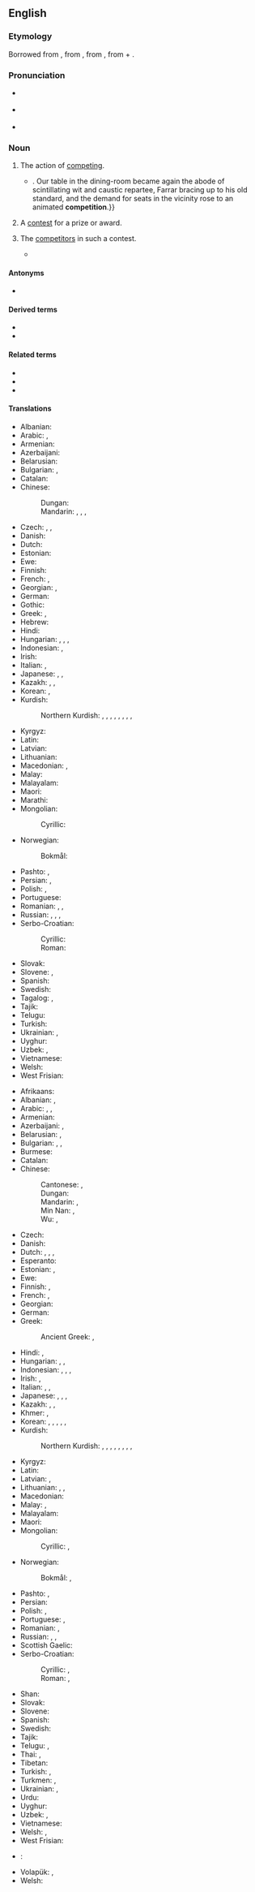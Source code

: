{{also|compétition}}
==English==
{{wikipedia}}

===Etymology===
Borrowed from {{bor|en|fr|compétition}}, from {{der|en|LL.|competitio|competītiō, competītiōnem}}, from {{der|en|la|competō}}, from {{m|la|con-}} + {{m|la|petō}}.

===Pronunciation===
* {{a|RP}} {{IPA|en|/ˌkɒmpəˈtɪʃən/}}
* {{a|GenAm}} {{IPA|en|/ˌkɑːmpəˈtɪʃən/}}
* {{audio|en|en-us-competition.ogg|Audio (US)}}

===Noun===
{{en-noun|~}}

# {{lb|en|uncountable}} The action of [[compete|competing]].
#: {{ux|en|The '''competition''' for this job is strong.}}
#* {{RQ:Churchill Celebrity|chapter=8|passage=The humor of my proposition appealed more strongly to Miss Trevor than I had looked for, and from that time forward she became her old self again;{{...}}. Our table in the dining-room became again the abode of scintillating wit and caustic repartee, Farrar bracing up to his old standard, and the demand for seats in the vicinity rose to an animated '''competition'''.}}
# {{lb|en|countable}} A [[contest]] for a prize or award.
#: {{ux|en|The newspaper is featuring a '''competition''' to win a car.}}
# {{lb|en|uncountable|collectively}} The [[competitor]]s in such a contest.
#: {{ux|en|The new stain remover was ten times more effective than the '''competition'''.}}
#* {{quote-book|en|date=6 February 2013|editors=Michio Muramatsu; Frieder Naschold|author=Hideo Otake|chapter=Revising the Interpretation of the Japanese Economy|title=State and Administration in Japan and Germany: A Comparative Perspective on Continuity and Change|page=319|url=https://books.google.co.nz/books?id=lc4fAAAAQBAJ|passage=Japanese retail stores have strove to, and have succeeded in, fulfilling these severe demands, and in doing so, have constantly had to innovate both technologically and institutionally in order to keep up with the '''competition'''.}}

====Antonyms====
* {{sense|action of competing}} {{l|en|cooperation}}

====Derived terms====
* {{l|en|competitioner}}
* {{l|en|economic competition}}

====Related terms====
* {{l|en|competitive}}
* {{l|en|compete}}
* {{l|en|competent}}

====Translations====
{{trans-top|action of competing}}
* Albanian: {{t+|sq|konkurrencë|f}}
* Arabic: {{t|ar|مُنَافَسَة|f}}, {{t|ar|مُبَارَاة|f}}
* Armenian: {{t+|hy|մրցակցություն}}
* Azerbaijani: {{t+|az|rəqabət}}
* Belarusian: {{t|be|канкурэ́нцыя|f}}
* Bulgarian: {{t+|bg|съпе́рничество|n}}, {{t+|bg|конкуре́нция|f}}
* Catalan: {{t+|ca|competició|f}}
* Chinese:
*: Dungan: {{t|dng|бисэ}}
*: Mandarin: {{t+|zh|比賽}}, {{t+|zh|比赛|tr=bǐsài}}, {{t+|zh|競爭}}, {{t+|zh|竞争|tr=jìngzhēng}}
* Czech: {{t|cs|soupeření|n}}, {{t|cs|konkurování|n}}, {{t+|cs|konkurence|f}}
* Danish: {{t+|da|konkurrence|c}}
* Dutch: {{t+|nl|concurrentie|f}}
* Estonian: {{t|et|võistlus}}
* Ewe: {{t|ee|ɖikeke}}
* Finnish: {{t+|fi|kilpailu}}
* French: {{t+|fr|compétition|f}}, {{t+|fr|concurrence|f}}
* Georgian: {{t|ka|შეჯიბრება}}, {{t|ka|კონკურენცია}}
* German: {{t+|de|Konkurrenz|f}}
* Gothic: {{t|got|𐌷𐌰𐌹𐍆𐍃𐍄𐍃|f}}
* Greek: {{t+|el|ανταγωνισμός|m}}, {{qualifier|athletics}} {{t+|el|συναγωνισμός|m}}
* Hebrew: {{t+|he|תַּחֲרוּת|f|tr=takharút}}
* Hindi: {{qualifier|rivalry}} {{t+|hi|प्रतिस्पर्धा|f}}
* Hungarian: {{t+|hu|verseny}}, {{t+|hu|versengés}}, {{t+|hu|konkurencia}}, {{t+|hu|rivalizálás}}
* Indonesian: {{t+|id|persaingan}}, {{t+|id|kompetisi}}
* Irish: {{t|ga|iomaidh|f}}
* Italian: {{t+|it|competizione|f}}, {{t+|it|concorrenza|f}}
* Japanese: {{t+|ja|競争|tr=きょうそう, kyōsō}}, {{t|ja|コンペ|tr=konpe}}, {{t|ja|コンペティション|tr=konpetishon}}
* Kazakh: {{t+|kk|жарыс}}, {{t|kk|бәсеке}}, {{t|kk|бәсекелестік}}
* Korean: {{t+|ko|경쟁(競爭)}}, {{t|ko|컴페티션}}
* Kurdish:
*: Northern Kurdish: {{t+|kmr|pêşbazî}}, {{t+|kmr|pêşbirk}}, {{t+|kmr|berêkane}}, {{t+|kmr|misabiqe}}, {{t+|kmr|hevrikî}}, {{t+|kmr|hawirkan}}, {{t+|kmr|riberiz}}, {{t+|kmr|sîbaq}}, {{t+|kmr|reqabet}}
{{trans-mid}}
* Kyrgyz: {{t|ky|конкуренция}}
* Latin: {{t|la|certāmen|n}}
* Latvian: {{t|lv|konkurence|f}}
* Lithuanian: {{t|lt|konkurencija|f}}
* Macedonian: {{t|mk|натпревар|m}}, {{t|mk|конкуренција|f}}
* Malay: {{t|ms|persaingan}}
* Malayalam: {{t+|ml|മത്സരം}}
* Maori: {{t|mi|tātāwhāinga}}
* Marathi: {{t|mr|स्पर्धा|f}}
* Mongolian:
*: Cyrillic: {{t+|mn|өрсөлдөөн}}
* Norwegian:
*: Bokmål: {{t+|nb|konkurranse|m}}
* Pashto: {{t+|ps|سيالي|f|tr=syālí}}, {{t+|ps|رقابت|m|tr=reqābát}}
* Persian: {{t+|fa|رقابت|tr=reqâbat}}, {{t+|fa|منافسه|tr=monâfase}}
* Polish: {{t+|pl|rywalizacja|f}}, {{t+|pl|konkurencja|f}}
* Portuguese: {{t+|pt|competição|f}}
* Romanian: {{t+|ro|competiție}}, {{t+|ro|concurență|f}}, {{t+|ro|concurs|n}}
* Russian: {{t+|ru|соревнова́ние|n}}, {{t+|ru|состяза́ние|n}}, {{t+|ru|конкуре́нция|f}} {{qualifier|eg. business}}, {{t+|ru|сопе́рничество|n}} {{qualifier|rivalry}}
* Serbo-Croatian:
*: Cyrillic: {{t|sh|конкурѐнција|f}}
*: Roman: {{t+|sh|konkurèncija|f}}
* Slovak: {{t|sk|konkurencia|f}}
* Slovene: {{t+|sl|tekmovanje|n}}, {{t|sl|konkurenca|f}}
* Spanish: {{t+|es|competición|f}}
* Swedish: {{t+|sv|konkurrens|c}}
* Tagalog: {{t|tl|tagisan}}, {{t|tl|pakikitagis}}
* Tajik: {{t|tg|рақобат}}
* Telugu: {{t+|te|పోటీ}}
* Turkish: {{t+|tr|rekabet}}
* Ukrainian: {{t+|uk|конкуре́нція|f}}, {{t|uk|змага́ння|n}}
* Uyghur: {{t|ug|رىقابەت}}
* Uzbek: {{t+|uz|raqobat}}, {{t+|uz|konkurensiya}}
* Vietnamese: {{t+|vi|cạnh tranh|alt=sự cạnh tranh}}
* Welsh: {{t+|cy|cystadleuaeth|f}}
* West Frisian: {{t|fy|kompetysje|c}}
{{trans-bottom}}

{{trans-top|contest for a prize or award}}
* Afrikaans: {{t|af|kompetisie}}
* Albanian: {{t+|sq|garë|f}}, {{t+|sq|konkurs|m}}
* Arabic: {{t|ar|مُنَافَسَة|f}}, {{t|ar|مُسَابَقَة|f}}, {{t|ar|مُبَارَاة|f}}
* Armenian: {{t+|hy|մրցույթ}}
* Azerbaijani: {{t+|az|müsabiqə}}, {{t|az|yarış}}
* Belarusian: {{t|be|спабо́рніцтва|n}}, {{t|be|ко́нкурс|m}}
* Bulgarian: {{t+|bg|състеза́ние|n}}, {{t+|bg|съревнова́ние|n}}, {{t+|bg|надпрева́ра|f}}
* Burmese: {{t+|my|ပြိုင်ပွဲ}}
* Catalan: {{t+|ca|competició|f}}
* Chinese:
*: Cantonese: {{t|yue|比賽}}, {{t|yue|比赛|tr=bei2 coi3}}
*: Dungan: {{t|dng|бисэ}}
*: Mandarin: {{t+|zh|比賽}}, {{t+|zh|比赛|tr=bǐsài}}
*: Min Nan: {{t+|nan|比賽}}, {{t+|nan|比赛|tr=pí-sài}}
*: Wu: {{t|wuu|比賽}}, {{t|wuu|比赛|tr=pi se}}
* Czech: {{t+|cs|soutěž|f}}
* Danish: {{t+|da|konkurrence|c}}
* Dutch: {{t+|nl|competitie|f}}, {{t+|nl|toernooi|n}}, {{t+|nl|wedstrijd|m}}, {{t+|nl|wedloop|m}}
* Esperanto: {{t|eo|konkurso}}
* Estonian: {{t|et|võistlus}}, {{t+|et|võitlus}}
* Ewe: {{t|ee|ɖikeke}}
* Finnish: {{t+|fi|kilpailu}}, {{t+|fi|kisa}}
* French: {{t+|fr|concours|m}}, {{t+|fr|compétition|f}}
* Georgian: {{t|ka|შეჯიბრი}}
* German: {{t+|de|Wettbewerb|m}}
* Greek: {{t+|el|διαγωνισμός|m}}
*: Ancient Greek: {{t|grc|ἀγών|m}}, {{t|grc|ἅμιλλα|f}}
* Hindi: {{t+|hi|प्रतियोगिता|f}}, {{t|hi|मुक़ाबला|m}}
* Hungarian: {{t+|hu|verseny}}, {{t|hu|vetélkedő}}, {{t|hu|megmérettetés}}
* Indonesian: {{t+|id|pertandingan}}, {{t+|id|kompetisi}}, {{t+|id|sayembara}}, {{t+|id|perlombaan}}
* Irish: {{t|ga|iomaidh|f}}, {{t|ga|comórtas|m}}
* Italian: {{t+|it|concorso|m}}, {{t+|it|competizione|f}}, {{t+|it|gara|f}}
* Japanese: {{t+|ja|大会|tr=たいかい, taikai}}, {{t|ja|コンペ|tr=konpe}}, {{t|ja|コンクール|tr=konkūru}}, {{t|ja|コンテスト|tr=kontesuto}}
* Kazakh: {{t+|kk|жарыс}}, {{t|kk|конкурс}}, {{t|kk|байқау}}
* Khmer: {{t+|km|ប្រកួត}}, {{t+|km|ជំនែង}}
* Korean: {{t+|ko|경기(競技)}}, {{t|ko|경쟁시험(競爭試驗)}}, {{t|ko|경진 대회(競進大會)}}, {{t+|ko|콩쿠르}}, {{t|ko|콘테스트}}, {{t+|ko|시합(試合)}}
* Kurdish:
*: Northern Kurdish: {{t+|kmr|pêşbazî}}, {{t+|kmr|pêşbirk}}, {{t+|kmr|berêkane}}, {{t+|kmr|misabiqe}}, {{t+|kmr|hevrikî}}, {{t+|kmr|hawirkan}}, {{t+|kmr|riberiz}}, {{t+|kmr|sîbaq}}, {{t+|kmr|reqabet}}
{{trans-mid}}
* Kyrgyz: {{t+|ky|мелдеш}}
* Latin: {{t|la|certāmen|n}}
* Latvian: {{t|lv|konkurss|m}}, {{t|lv|sacensības|f-p}}
* Lithuanian: {{t|lt|konkursas|m}}, {{t|lt|rungtynės|f-p}}, {{t|lt|varžybos|f-p}}
* Macedonian: {{t|mk|натпревар|m}}
* Malay: {{t|ms|pertandingan}}, {{t+|ms|sayembara}}
* Malayalam: {{t+|ml|മത്സരം}}
* Maori: {{t|mi|tauwhāinga}}
* Mongolian:
*: Cyrillic: {{t+|mn|уралдаан}}, {{t+|mn|тэмцээн}}
* Norwegian:
*: Bokmål: {{t+|nb|konkurranse}}, {{t+|nb|tevling|m}}
* Pashto: {{t+|ps|کانکور|m|tr=kānkór}}, {{t|ps|مسابقه|f|tr=mosābeqá}}
* Persian: {{t+|fa|مسابقه|tr=mosâbeqe}}
* Polish: {{t+|pl|konkurs|m}}, {{t+|pl|zawody|m-p}}
* Portuguese: {{t+|pt|concurso|m}}, {{t+|pt|competição|f}}
* Romanian: {{t+|ro|concurs|n}}, {{t+|ro|competiție|f}}
* Russian: {{t+|ru|соревнова́ние|n}}, {{t+|ru|состяза́ние|n}}, {{t+|ru|ко́нкурс|m}}
* Scottish Gaelic: {{t|gd|co-fharpais|f}}
* Serbo-Croatian:
*: Cyrillic: {{t|sh|те̏кма|f}}, {{t|sh|у̀такмица|f}}
*: Roman: {{t+|sh|tȅkma|f}}, {{t+|sh|ùtakmica|f}}
* Shan: {{t|shn|ပၢင်ၶေႉၶဵင်ႇ}}
* Slovak: {{t|sk|súťaž|f}}
* Slovene: {{t+|sl|tekma|f}}
* Spanish: {{t+|es|competición|f}}
* Swedish: {{t+|sv|tävling|c}}
* Tajik: {{t|tg|мусобиқа}}
* Telugu: {{t+|te|పందెము}}, {{t+|te|పోటీ}}
* Thai: {{t+|th|การแข่ง}}, {{t+|th|การแข่งขัน}}
* Tibetan: {{t|bo|འགྲན་བསྡུར}}
* Turkish: {{t+|tr|müsabaka}}, {{t+|tr|yarış}}
* Turkmen: {{t|tk|ýaryş}}, {{t|tk|konkurs}}
* Ukrainian: {{t|uk|змага́ння|n}}, {{t|uk|ко́нкурс|m}}
* Urdu: {{t|ur|مقابلہ|m|tr=muqāblā}}
* Uyghur: {{t|ug|مۇسابىقە}}
* Uzbek: {{t+|uz|musobaqa}}, {{t+|uz|konkurs}}
* Vietnamese: {{t+|vi|cuộc thi}}
* Welsh: {{t+|cy|cystadleuaeth|f}}, {{t+|cy|ymryson|m}}
* West Frisian: {{t|fy|kompetysje|c}}
{{trans-bottom}}

<!--Please remove this section once all of the translations below have been moved into the tables above.-->
{{checktrans-top}}
* {{ttbc|ia}}: {{t-check|ia|competition}}
{{trans-mid}}
* Volapük: {{t+check|vo|mät}}, {{t+check|vo|mäted}}
* Welsh: {{t+check|cy|cystadleuaeth|f}}
{{trans-bottom}}

{{c|en|Collectives|Sports|Business|Economics}}